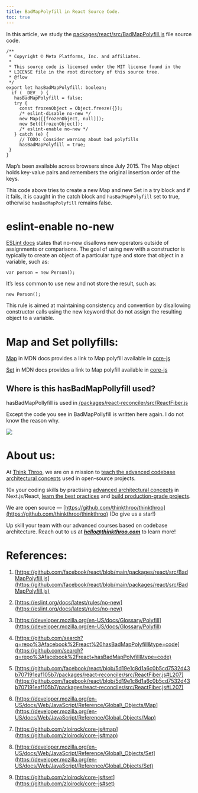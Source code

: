 ```yaml
---
title: BadMapPolyfill in React Source Code.
toc: true
---
```


In this article, we study the [packages/react/src/BadMapPolyfill.js](https://github.com/facebook/react/blob/main/packages/react/src/BadMapPolyfill.js) file source code.

```plaintext
/**
 * Copyright © Meta Platforms, Inc. and affiliates.
 *
 * This source code is licensed under the MIT license found in the
 * LICENSE file in the root directory of this source tree.
 * @flow
 */
export let hasBadMapPolyfill: boolean;
  if (__DEV__) {
   hasBadMapPolyfill = false;
   try {
     const frozenObject = Object.freeze({});
     /* eslint-disable no-new */
     new Map([[frozenObject, null]]);
     new Set([frozenObject]);
     /* eslint-enable no-new */
   } catch (e) {
     // TODO: Consider warning about bad polyfills
     hasBadMapPolyfill = true;
 }
}
```

Map’s been available across browsers since July 2015. The Map object holds key-value pairs and remembers the original insertion order of the keys.

This code above tries to create a new Map and new Set in a try block and if it fails, it is caught in the catch block and `hasBadMapPolyfill` set to true, otherwise `hasBadMapPolyfill` remains false.

# **eslint-enable no-new**

[ESLint docs](https://eslint.org/docs/latest/rules/no-new) states that no-new disallows new operators outside of assignments or comparisons. The goal of using new with a constructor is typically to create an object of a particular type and store that object in a variable, such as:

```plaintext
var person = new Person();
```

It’s less common to use new and not store the result, such as:

```plaintext
new Person();
```

This rule is aimed at maintaining consistency and convention by disallowing constructor calls using the new keyword that do not assign the resulting object to a variable.

# **Map and Set pollyfills:**

[Map](https://developer.mozilla.org/en-US/docs/Web/JavaScript/Reference/Global_Objects/Map) in MDN docs provides a link to Map polyfill available in [core-js](https://github.com/zloirock/core-js#map)

[Set](https://developer.mozilla.org/en-US/docs/Web/JavaScript/Reference/Global_Objects/Set) in MDN docs provides a link to Map polyfill available in [core-js](https://github.com/zloirock/core-js#set)

## **Where is this hasBadMapPollyfill used?**

hasBadMapPollyfill is used in [/packages/react-reconciler/src/ReactFiber.js](https://github.com/facebook/react/blob/5d19e1c8d1a6c0b5cd7532d43b707191eaf105b7/packages/react-reconciler/src/ReactFiber.js#L122-L134)

Except the code you see in BadMapPollyfill is written here again. I do not know the reason why.

![](https://miro.medium.com/v2/resize:fit:875/1*NAOSiNaRo0ZDBJ9UjCb5BA.png)

# **About us:**

At [Think Throo](https://thinkthroo.com/), we are on a mission to [teach the advanced codebase architectural concepts](https://app.thinkthroo.com/architecture) used in open-source projects.

10x your coding skills by practising [advanced architectural concepts](https://app.thinkthroo.com/architecture) in Next.js/React, [learn the best practices](https://app.thinkthroo.com/best-practices) and [build production-grade projects](https://app.thinkthroo.com/production-grade-projects).

We are open source — [https://github.com/thinkthroo/thinkthroo](https://github.com/thinkthroo/thinkthroo) (Do give us a star!)

Up skill your team with our advanced courses based on codebase architecture. Reach out to us at ***hello@thinkthroo.com*** to learn more!

# **References:**

1. [https://github.com/facebook/react/blob/main/packages/react/src/BadMapPolyfill.js](https://github.com/facebook/react/blob/main/packages/react/src/BadMapPolyfill.js)
    
2. [https://eslint.org/docs/latest/rules/no-new](https://eslint.org/docs/latest/rules/no-new)
    
3. [https://developer.mozilla.org/en-US/docs/Glossary/Polyfill](https://developer.mozilla.org/en-US/docs/Glossary/Polyfill)
    
4. [https://github.com/search?q=repo%3Afacebook%2Freact%20hasBadMapPolyfill&type=code](https://github.com/search?q=repo%3Afacebook%2Freact+hasBadMapPolyfill&type=code)
    
5. [https://github.com/facebook/react/blob/5d19e1c8d1a6c0b5cd7532d43b707191eaf105b7/packages/react-reconciler/src/ReactFiber.js#L207](https://github.com/facebook/react/blob/5d19e1c8d1a6c0b5cd7532d43b707191eaf105b7/packages/react-reconciler/src/ReactFiber.js#L207)
    
6. [https://developer.mozilla.org/en-US/docs/Web/JavaScript/Reference/Global\_Objects/Map](https://developer.mozilla.org/en-US/docs/Web/JavaScript/Reference/Global_Objects/Map)
    
7. [https://github.com/zloirock/core-js#map](https://github.com/zloirock/core-js#map)
    
8. [https://developer.mozilla.org/en-US/docs/Web/JavaScript/Reference/Global\_Objects/Set](https://developer.mozilla.org/en-US/docs/Web/JavaScript/Reference/Global_Objects/Set)
    
9. [https://github.com/zloirock/core-js#set](https://github.com/zloirock/core-js#set)
